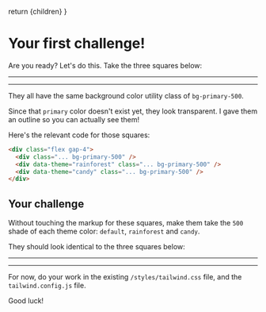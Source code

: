 

  return <MarkdownWrapper>{children}</MarkdownWrapper>
}

# Your first challenge!

Are you ready? Let's do this. Take the three squares below:

---

<div className="flex gap-4">
  <div
    data-theme="default"
    className="h-24 w-24 rounded-md bg-primary-500 ring ring-inset ring-black/[0.15]"
  ></div>
  <div
    data-theme="rainforest"
    className="h-24 w-24 rounded-md bg-primary-500 ring ring-inset ring-black/[0.15]"
  ></div>
  <div
    data-theme="candy"
    className="h-24 w-24 rounded-md bg-primary-500 ring ring-inset ring-black/[0.15]"
  ></div>
</div>

---

They all have the same background color utility class of `bg-primary-500`.

Since that `primary` color doesn't exist yet, they look transparent. I gave them an outline so you can actually see them!

Here's the relevant code for those squares:

```html
<div class="flex gap-4">
  <div class="... bg-primary-500" />
  <div data-theme="rainforest" class="... bg-primary-500" />
  <div data-theme="candy" class="... bg-primary-500" />
</div>
```

## Your challenge

Without touching the markup for these squares, make them take the `500` shade of each theme color: `default`, `rainforest` and `candy`.

They should look identical to the three squares below:

---

<div className="flex gap-4">
  <div className="h-24 w-24 rounded-md bg-emerald-500 ring ring-inset ring-black/[0.15]"></div>
  <div className="h-24 w-24 rounded-md bg-rose-500 ring ring-inset ring-black/[0.15]"></div>
  <div className="h-24 w-24 rounded-md bg-fuchsia-500 ring ring-inset ring-black/[0.15]"></div>
</div>

---

For now, do your work in the existing `/styles/tailwind.css` file, and the `tailwind.config.js` file.

Good luck!
